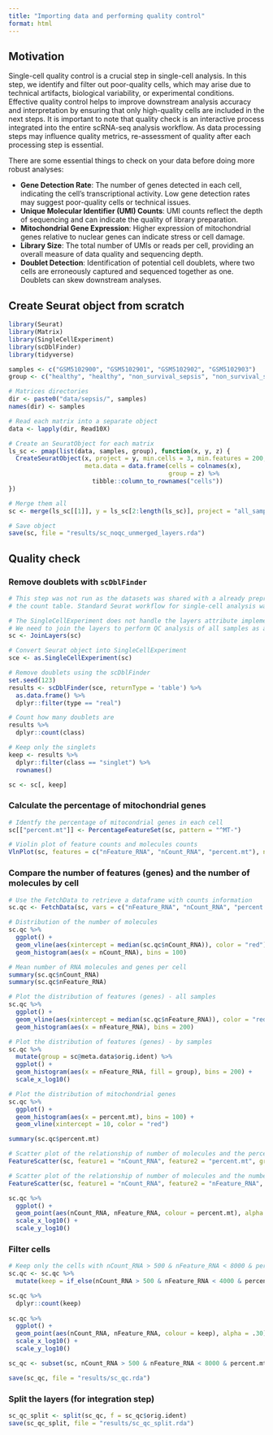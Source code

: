 ```yaml
---
title: "Importing data and performing quality control"
format: html
---
```


## Motivation

Single-cell quality control is a crucial step in single-cell analysis. In this step, we identify and filter out poor-quality cells, which may arise due to technical artifacts, biological variability, or experimental conditions. Effective quality control helps to improve downstream analysis accuracy and interpretation by ensuring that only high-quality cells are included in the next steps. It is important to note that quality check is an interactive process integrated into the entire scRNA-seq analysis workflow. As data processing steps may influence quality metrics, re-assessment of quality after each processing step is essential.

There are some essential things to check on your data before doing more robust analyses:

 - **Gene Detection Rate**: The number of genes detected in each cell, indicating the cell's transcriptional activity. Low gene detection rates may suggest poor-quality cells or technical issues.
 - **Unique Molecular Identifier (UMI) Counts**: UMI counts reflect the depth of sequencing and can indicate the quality of library preparation.
 - **Mitochondrial Gene Expression**: Higher expression of mitochondrial genes relative to nuclear genes can indicate stress or cell damage.
 - **Library Size**: The total number of UMIs or reads per cell, providing an overall measure of data quality and sequencing depth.
 - **Doublet Detection**: Identification of potential cell doublets, where two cells are erroneously captured and sequenced together as one. Doublets can skew downstream analyses.

## Create Seurat object from scratch

```r
library(Seurat)
library(Matrix)
library(SingleCellExperiment)
library(scDblFinder)
library(tidyverse)
```

```r
samples <- c("GSM5102900", "GSM5102901", "GSM5102902", "GSM5102903")
group <- c("healthy", "healthy", "non_survival_sepsis", "non_survival_sepsis")

# Matrices directories
dir <- paste0("data/sepsis/", samples)
names(dir) <- samples

# Read each matrix into a separate object
data <- lapply(dir, Read10X)

# Create an SeuratObject for each matrix
ls_sc <- pmap(list(data, samples, group), function(x, y, z) {
  CreateSeuratObject(x, project = y, min.cells = 3, min.features = 200, 
                     meta.data = data.frame(cells = colnames(x), 
                                            group = z) %>%
                       tibble::column_to_rownames("cells"))
})

# Merge them all
sc <- merge(ls_sc[[1]], y = ls_sc[2:length(ls_sc)], project = "all_samples")

# Save object
save(sc, file = "results/sc_noqc_unmerged_layers.rda")
```

## Quality check

### Remove doublets with `scDblFinder`

```r
# This step was not run as the datasets was shared with a already preprocessed version of
# the count table. Standard Seurat workflow for single-cell analysis was performed. 

# The SingleCellExperiment does not handle the layers attribute implemented on Seurat v5. 
# We need to join the layers to perform QC analysis of all samples as a whole
sc <- JoinLayers(sc)

# Convert Seurat object into SingleCellExperiment
sce <- as.SingleCellExperiment(sc)

# Remove doublets using the scDblFinder
set.seed(123)
results <- scDblFinder(sce, returnType = 'table') %>% 
  as.data.frame() %>%
  dplyr::filter(type == "real")

# Count how many doublets are
results %>% 
  dplyr::count(class)

# Keep only the singlets
keep <- results %>% 
  dplyr::filter(class == "singlet") %>% 
  rownames()

sc <- sc[, keep]
```

### Calculate the percentage of mitochondrial genes

```r
# Identfy the percentage of mitocondrial genes in each cell
sc[["percent.mt"]] <- PercentageFeatureSet(sc, pattern = "^MT-")

# Violin plot of feature counts and molecules counts
VlnPlot(sc, features = c("nFeature_RNA", "nCount_RNA", "percent.mt"), ncol = 3)
```

### Compare the number of features (genes) and the number of molecules by cell

```r
# Use the FetchData to retrieve a dataframe with counts information
sc.qc <- FetchData(sc, vars = c("nFeature_RNA", "nCount_RNA", "percent.mt"))

# Distribution of the number of molecules
sc.qc %>%
  ggplot() +
  geom_vline(aes(xintercept = median(sc.qc$nCount_RNA)), color = "red") +
  geom_histogram(aes(x = nCount_RNA), bins = 100)

# Mean number of RNA molecules and genes per cell
summary(sc.qc$nCount_RNA)
summary(sc.qc$nFeature_RNA)

# Plot the distribution of features (genes) - all samples
sc.qc %>%
  ggplot() +
  geom_vline(aes(xintercept = median(sc.qc$nFeature_RNA)), color = "red") +
  geom_histogram(aes(x = nFeature_RNA), bins = 200)

# Plot the distribution of features (genes) - by samples
sc.qc %>%
  mutate(group = sc@meta.data$orig.ident) %>% 
  ggplot() +
  geom_histogram(aes(x = nFeature_RNA, fill = group), bins = 200) +
  scale_x_log10()

# Plot the distribution of mitochondrial genes 
sc.qc %>%
  ggplot() +
  geom_histogram(aes(x = percent.mt), bins = 100) +
  geom_vline(xintercept = 10, color = "red")

summary(sc.qc$percent.mt)

# Scatter plot of the relationship of number of molecules and the percent of MT genes
FeatureScatter(sc, feature1 = "nCount_RNA", feature2 = "percent.mt", group.by = "orig.ident")

# Scatter plot of the relationship of number of molecules and the number of features
FeatureScatter(sc, feature1 = "nCount_RNA", feature2 = "nFeature_RNA", group.by = "orig.ident")

sc.qc %>%
  ggplot() +
  geom_point(aes(nCount_RNA, nFeature_RNA, colour = percent.mt), alpha = .50) +
  scale_x_log10() +
  scale_y_log10()
```

### Filter cells  

```r
# Keep only the cells with nCount_RNA > 500 & nFeature_RNA < 8000 & percent.mt < 10
sc.qc <- sc.qc %>%
  mutate(keep = if_else(nCount_RNA > 500 & nFeature_RNA < 4000 & percent.mt < 10, "keep", "remove"))

sc.qc %>% 
  dplyr::count(keep)
  
sc.qc %>% 
  ggplot() +
  geom_point(aes(nCount_RNA, nFeature_RNA, colour = keep), alpha = .30) +
  scale_x_log10() +
  scale_y_log10()

sc_qc <- subset(sc, nCount_RNA > 500 & nFeature_RNA < 8000 & percent.mt < 10)

save(sc_qc, file = "results/sc_qc.rda")
```

### Split the layers (for integration step)

```r
sc_qc_split <- split(sc_qc, f = sc_qc$orig.ident)
save(sc_qc_split, file = "results/sc_qc_split.rda")
```


